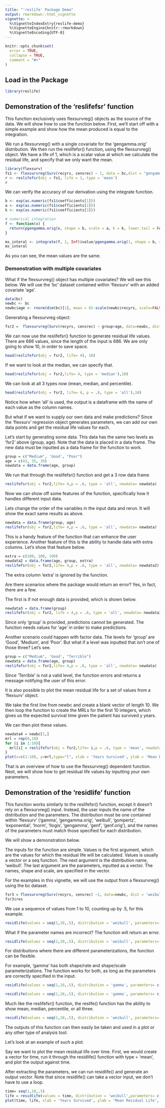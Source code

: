 ```yaml
---
title: "'reslife' Package Demo"
output: rmarkdown::html_vignette
vignette: >
  %\VignetteIndexEntry{reslife-demo}
  %\VignetteEngine{knitr::rmarkdown}
  %\VignetteEncoding{UTF-8}
---
```


```r
knitr::opts_chunk$set(
  error = TRUE,
  collapse = TRUE,
  comment = "#>"
)
```
## Load in the Package
```r
library(reslife)
```
## Demonstration of the 'reslifefsr' function
This function exclusively uses flexsurvreg() objects as the source of the data. We will show 
how to use the function below. First, we'll start off with a simple example and show how the mean 
produced is equal to the integration. 


We run a flexsurvreg() with a single covariate for the 'gengamma.orig'
distribution. We then run the reslifefsr() function, using the flexsurvreg() object. 
We have a life of 1, which is a scalar value at which we calculate the residual life,
and specify that we only want the mean.
```r
library(flexsurv)
fs1 <- flexsurvreg(Surv(recyrs, censrec) ~ 1, data = bc,dist = "gengamma.orig")
r <- reslifefsr(obj = fs1, life = 1, type = 'mean')
r
```
 

We can verify the accuracy of our derivation using the integrate function. 
```r

b <- exp(as.numeric(fs1$coefficients[1]))
a <- exp(as.numeric(fs1$coefficients[2]))
k <- exp(as.numeric(fs1$coefficients[3]))

# numerical integration
f <- function(x) {
  return(pgengamma.orig(x, shape = b, scale = a, k = k, lower.tail = FALSE))
}

mx_interal <- integrate(f, 1, Inf)$value/pgengamma.orig(1, shape = b, scale = a, k = k, lower.tail = FALSE)
mx_interal
```

As you can see, the mean values are the same. 

### Demonstration with multiple covariates

What if the flexsurvreg() object has multiple covariates? We will see this below. 
We will use the 'bc' dataset contained within 'flexsurv' with an added covariate
'age'. 
```r
data(bc)
newbc <- bc
newbc$age <- rnorm(dim(bc)[1], mean = 65-scale(newbc$recyrs, scale=FALSE),sd = 5)
```

Generating a flexsurvreg object:
```r
fsr2 =  flexsurvreg(Surv(recyrs, censrec) ~ group+age, data=newbc, dist = 'weibull')
```

We can now use the reslifefsr() function to generate residual life values. There are 686 values,
since the length of the input is 686. We are only going to show 10, in order to save space. 

```r
head(reslifefsr(obj = fsr2, life= 4), 10)
```
If we want to look at the median, we can specify that.

```r
head(reslifefsr(obj = fsr2,life= 4, type = 'median'),10)
```
We can look at all 3 types now (mean, median, and percentile).

```r
head(reslifefsr(obj = fsr2, life= 4, p = .8, type = 'all'),10)
```
Notice how when 'all' is used, the output is a dataframe with the name of each value 
as the column names. 

But what if we want to supply our own data and make predictions? Since the 'flexsurv' regression
object generates parameters, we can add our own data points and get the residual life values for each. 

Let's start by generating some data. This data has the same two levels as 'fsr2' above (group, age).
Note that the data is placed in a data frame. The new data must be inputted as a data frame
for the function to work. 
```r
group = c("Medium", 'Good', "Poor")
age = c(43, 35, 39)
newdata = data.frame(age, group)
```

We run that through the reslifefsr() function and get a 3 row data frame

```r
reslifefsr(obj = fsr2,life= 4,p = .6, type = 'all', newdata= newdata)
```

Now we can show off some features of the function, specifically how it handles 
different input data. 

Lets change the order of the variables in the input data and rerun. It will show the exact same 
results as above. 
```r
newdata = data.frame(group, age)
reslifefsr(obj = fsr2,life= 4,p = .6, type = 'all', newdata= newdata)
```

This is a handy feature of the function that can enhance the user experience. Another feature of this is the 
ability to handle data with extra columns. Let's show that feature below. 

```r
extra = c(100, 100, 100)
newdata2 = data.frame(age, group, extra)
reslifefsr(obj = fsr2,life= 4,p = .6, type = 'all', newdata= newdata2)
```

The extra column 'extra' is ignored by the function. 

Are there scenarios where the package would return an error? Yes, in fact, there are a few. 

The first is if not enough data is provided, which is shown below. 
```r
newdata3 = data.frame(group)
reslifefsr(obj = fsr2, life = 4,p = .6, type = 'all', newdata= newdata3)
```

Since only 'group' is provided, predictions cannot be generated. The function needs values for 
'age' in order to make predictions. 

Another scenario could happen with factor data. The levels for 'group' are 'Good', 'Medium',
and 'Poor'. But what if a level was inputted that isn't one of those three? Let's see.

```r
group = c("Medium", 'Good', "Terrible")
newdata = data.frame(age, group)
reslifefsr(obj = fsr2,life= 4,p = .6, type = 'all', newdata= newdata)
```

Since 'Terrible' is not a valid level, the function errors and returns a message notifying the user of
this error. 

It is also possible to plot the mean residual life for a set of values from a 'flexsurv' object.

We take the first line from newbc and create a blank vector of length 10. We then loop the function to 
create the MRLs for the first 10 integers, which gives us the expected survival time given the patient has 
survived y years. 

We can then plot these values. 

```r
newdata4 = newbc[1,]
mrl = rep(0,10)
for (i in 1:10){
  mrl[i] = reslifefsr(obj = fsr2,life= i,p = .6, type = 'mean', newdata= newdata4)
}
plot(x=c(1:10), y=mrl,type="l", xlab = 'Years Survived', ylab = 'Mean Residual Life',  main = 'MRL over Time')
```

That is an overview of how to use the flexsurvreg() dependent function. Next, we will show how to get 
residual life values by inputting your own parameters. 

## Demonstration of the 'residlife' function

This function works similarly to the reslifefsr() function, except it doesn't rely on a flexsurvreg() input. 
Instead, the user inputs the name of the distribution and the parameters. The distribution must be one contained 
within 'flexsurv' ('gamma', 'gengamma.orig', 'weibull', 'gompertz', 'exponential', 'lnorm', 'llogis', 'gengamma', 'genf', 'genf.orig'), and the names of the parameters must match those specified for each distribution. 

We will show a demonstration below. 

The inputs for the function are simple. Values is the first argument, which are the values for which the residual life will be calculated. Values is usually a vector or a seq function. The next argument is the distribution name, 'weibull'. The last argument are the parameters, 
inputted as a vector. The names, shape and scale, are specified in the vector. 

For the examples in this vignette, we will use the output from a flexsurvreg() using the bc dataset. 

```r
fsr3 = flexsurvreg(Surv(recyrs, censrec) ~1, data=newbc, dist = 'weibull')
fsr3$res
```
We use a sequence of values from 1 to 10, counting up by .5, for this example. 

```r
residlife(values = seq(1,10,.5), distribution = 'weibull', parameters= c(shape= 1.272, scale = 6.191))
```

What if the parameter names are incorrect? The function will return an error. 

```r
residlife(values = seq(1,10,.5), distribution = 'weibull', parameters= c(shape= 1.272, not_scale = 6.191))
```

For distributions where there are different parameterizations, the function can be flexible.

For example, 'gamma' has both shape/rate and shape/scale parameterizations. The function works for 
both, as long as the parameters are correctly specified in the input. 

```r
residlife(values = seq(1,10,.5), distribution = 'gamma', parameters= c(shape= 1.272, scale = 6.191))
```

```r
residlife(values = seq(1,10,.5), distribution = 'gamma', parameters= c(shape= 1.272, rate = 1/6.191))
```

Much like the reslifefsr() function, the reslife() function has the ability to show mean, median,
percentile, or all three. 

```r
residlife(values = seq(1,10,.5), distribution = 'weibull', parameters= c(shape= 1.272, scale = 6.191), p = .7, type = 'all')
```

The outputs of this function can then easily be taken and used in a plot or any other type of
analysis tool. 

Let's look at an example of such a plot. 

Say we want to plot the mean residual life over time. First, we would create a vector for time, 
run it through the residlife() function with type = 'mean', and plot the output against time. 


After extracting the parameters, we can run residlife() and generate an output vector. 
Note that since residlife() can take a vector input, we don't have to use a loop. 

```r
time= seq(1,10,.5)
life = residlife(values = time, distribution = 'weibull',parameters= c(shape= 1.272, scale = 6.191))
plot(time, life, xlab = 'Years Survived', ylab = 'Mean Residual Life', main = 'MRL over Time', type="l")
```

